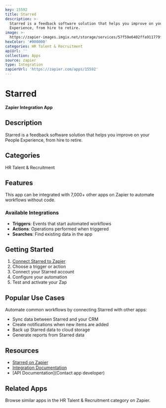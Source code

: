 ```yaml
---
key: 15592
title: Starred
description: >-
  Starred is a feedback software solution that helps you improve on your People
  Experience, from hire to retire.
image: >-
  https://zapier-images.imgix.net/storage/services/57f59e6402ffa911779f007190b34418.png?auto=format%2Ccompress&ixlib=python-3.0.0&q=50
hexColor: '#000000'
categories: HR Talent & Recruitment
apiUrl: ''
collection: Apps
source: zapier
type: Integration
zapierUrl: 'https://zapier.com/apps/15592'
---
```

# Starred

**Zapier Integration App**

## Description

Starred is a feedback software solution that helps you improve on your People Experience, from hire to retire.

## Categories

HR Talent & Recruitment

## Features

This app can be integrated with 7,000+ other apps on Zapier to automate workflows without code.

### Available Integrations

- **Triggers**: Events that start automated workflows
- **Actions**: Operations performed when triggered
- **Searches**: Find existing data in the app

## Getting Started

1. [Connect Starred to Zapier](https://zapier.com/apps/15592)
2. Choose a trigger or action
3. Connect your Starred account
4. Configure your automation
5. Test and activate your Zap

## Popular Use Cases

Automate common workflows by connecting Starred with other apps:

- Sync data between Starred and your CRM
- Create notifications when new items are added
- Back up Starred data to cloud storage
- Generate reports from Starred data

## Resources

- [Starred on Zapier](https://zapier.com/apps/15592)
- [Integration Documentation](https://zapier.com/apps/15592/integrations)
- [API Documentation](Contact app developer)

## Related Apps

Browse similar apps in the HR Talent & Recruitment category on Zapier.
